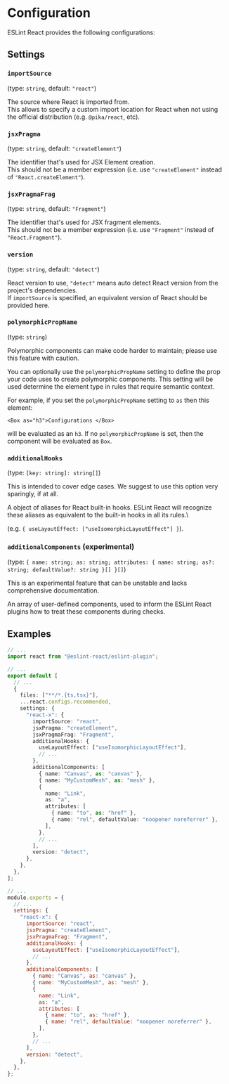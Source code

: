 
# Configuration

ESLint React provides the following configurations:

## Settings

### `importSource`

(type: `string`, default: `"react"`)

The source where React is imported from.\
This allows to specify a custom import location for React when not using the official distribution (e.g. `@pika/react`, etc).

### `jsxPragma`

(type: `string`, default: `"createElement"`)

The identifier that's used for JSX Element creation.\
This should not be a member expression (i.e. use `"createElement"` instead of `"React.createElement"`).

### `jsxPragmaFrag`

(type: `string`, default: `"Fragment"`)

The identifier that's used for JSX fragment elements.\
This should not be a member expression (i.e. use `"Fragment"` instead of `"React.Fragment"`).

### `version`

(type: `string`, default: `"detect"`)

React version to use, `"detect"` means auto detect React version from the project's dependencies.\
If `importSource` is specified, an equivalent version of React should be provided here.

### `polymorphicPropName`

(type: `string`)

<Warning>Polymorphic components can make code harder to maintain; please use this feature with caution.</Warning>

You can optionally use the `polymorphicPropName` setting to define the prop your code uses to create polymorphic components. This setting will be used determine the element type in rules that require semantic context.

For example, if you set the `polymorphicPropName` setting to `as` then this element:

`<Box as="h3">Configurations </Box>`

will be evaluated as an `h3`. If no `polymorphicPropName` is set, then the component will be evaluated as `Box`.

### `additionalHooks`

(type: `[key: string]: string[]`)

<Warning>This is intended to cover edge cases. We suggest to use this option very sparingly, if at all.</Warning>

A object of aliases for React built-in hooks. ESLint React will recognize these aliases as equivalent to the built-in hooks in all its rules.\

(e.g. `{ useLayoutEffect: ["useIsomorphicLayoutEffect"] }`).

### `additionalComponents` (experimental)

(type: `{ name: string; as: string; attributes: { name: string; as?: string; defaultValue?: string }[] }[]`)

<Warning>This is an experimental feature that can be unstable and lacks comprehensive documentation.</Warning>

An array of user-defined components, used to inform the ESLint React plugins how to treat these components during checks.

## Examples

<ESLintConfig>

<Config>

```ts twoslash filename="eslint.config.js"
// ...
import react from "@eslint-react/eslint-plugin";

// ...
export default [
  // ...
  {
    files: ["**/*.{ts,tsx}"],
    ...react.configs.recommended,
    settings: {
      "react-x": {
        importSource: "react",
        jsxPragma: "createElement",
        jsxPragmaFrag: "Fragment",
        additionalHooks: {
          useLayoutEffect: ["useIsomorphicLayoutEffect"],
          // ...
        },
        additionalComponents: [
          { name: "Canvas", as: "canvas" },
          { name: "MyCustomMesh", as: "mesh" },
          {
            name: "Link",
            as: "a",
            attributes: [
              { name: "to", as: "href" },
              { name: "rel", defaultValue: "noopener noreferrer" },
            ],
          },
          // ...
        ],
        version: "detect",
      },
    },
  },
];
```

</Config>

<Config>

```js filename=".eslintrc.js"
// ...
module.exports = {
  // ...
  settings: {
    "react-x": {
      importSource: "react",
      jsxPragma: "createElement",
      jsxPragmaFrag: "Fragment",
      additionalHooks: {
        useLayoutEffect: ["useIsomorphicLayoutEffect"],
        // ...
      },
      additionalComponents: [
        { name: "Canvas", as: "canvas" },
        { name: "MyCustomMesh", as: "mesh" },
        {
          name: "Link",
          as: "a",
          attributes: [
            { name: "to", as: "href" },
            { name: "rel", defaultValue: "noopener noreferrer" },
          ],
        },
        // ...
      ],
      version: "detect",
    },
  },
};
```

</Config>

</ESLintConfig>
